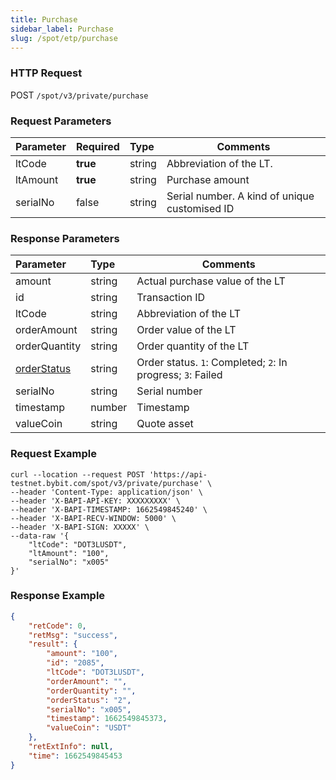 ```yaml
---
title: Purchase
sidebar_label: Purchase
slug: /spot/etp/purchase
---
```



### HTTP Request
POST <code>/spot/v3/private/purchase</code>

### Request Parameters
| Parameter | Required | Type | Comments|
|:----- |:-------|:-----|------ |
|ltCode|<b>true</b>|string|Abbreviation of the LT.|
|ltAmount|<b>true</b>|string|Purchase amount|
|serialNo|false|string|Serial number. A kind of unique customised ID|

### Response Parameters
| Parameter | Type | Comments|
|:----- |:-----|----- |
|amount|string|Actual purchase value of the LT|
|id|string|Transaction ID|
|ltCode|string|Abbreviation of the LT|
|orderAmount|string|Order value of the LT|
|orderQuantity|string|Order quantity of the LT|
|[orderStatus](../enum#ltorderstatus)|string|Order status. `1`: Completed; `2`: In progress; `3`: Failed|
|serialNo|string|Serial number|
|timestamp|number |Timestamp|
|valueCoin|string|Quote asset|

### Request Example

```http
curl --location --request POST 'https://api-testnet.bybit.com/spot/v3/private/purchase' \
--header 'Content-Type: application/json' \
--header 'X-BAPI-API-KEY: XXXXXXXXX' \
--header 'X-BAPI-TIMESTAMP: 1662549845240' \
--header 'X-BAPI-RECV-WINDOW: 5000' \
--header 'X-BAPI-SIGN: XXXXX' \
--data-raw '{
    "ltCode": "DOT3LUSDT",
    "ltAmount": "100",
    "serialNo": "x005"
}'
```
### Response Example

```json
{
    "retCode": 0,
    "retMsg": "success",
    "result": {
        "amount": "100",
        "id": "2085",
        "ltCode": "DOT3LUSDT",
        "orderAmount": "",
        "orderQuantity": "",
        "orderStatus": "2",
        "serialNo": "x005",
        "timestamp": 1662549845373,
        "valueCoin": "USDT"
    },
    "retExtInfo": null,
    "time": 1662549845453
}
```
